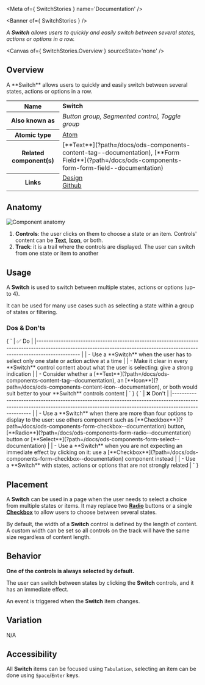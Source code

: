 
<Meta of={ SwitchStories } name='Documentation' />

<Banner of={ SwitchStories } />

_A **Switch** allows users to quickly and easily switch between several states, actions or options in a row._

<Canvas of={ SwitchStories.Overview } sourceState='none' />

## Overview
<div>
  <div id='description'>
    A **Switch** allows users to quickly and easily switch between several states, actions or options in a row.
  </div>
  <table>
    <tbody>
    <tr>
      <th scope="row">Name</th>
      <td><strong>Switch</strong></td>
    </tr>
    <tr>
      <th scope="row">Also known as</th>
      <td><em>Button group, Segmented control, Toggle group</em></td>
    </tr>
    <tr>
      <th scope="row">Atomic type</th>
      <td>
        <a href='https://atomicdesign.bradfrost.com/chapter-2/#atoms'>Atom<OdsIcon
          name={ ODS_ICON_NAME.externalLink }
          style={ { fontSize: '.7rem', paddingLeft: '.3rem', paddingRight: '.2rem' } }></OdsIcon></a>
      </td>
    </tr>
    <tr>
      <th scope="row">Related component(s)</th>
      <td>
        [**Text**](?path=/docs/ods-components-content-tag--documentation), [**Form
        Field**](?path=/docs/ods-components-form-form-field--documentation)
      </td>
    </tr>
    <tr>
      <th scope="row">Links</th>
      <td>
        <a href='https://www.figma.com/proto/tIKzHa5KvHHyosgIgyBswB/Design-Tokens'>Design<OdsIcon
          name={ ODS_ICON_NAME.externalLink }
          style={ { fontSize: '.7rem', paddingLeft: '.3rem', paddingRight: '.2rem' } }></OdsIcon></a><br />
        <a href='https://github.com/ovh/design-system/tree/master/packages/components/src/switch'>Github<OdsIcon
          name={ ODS_ICON_NAME.externalLink }
          style={ { fontSize: '.7rem', paddingLeft: '.3rem', paddingRight: '.2rem' } }></OdsIcon></a>
      </td>
    </tr>
    </tbody>
  </table>
</div>

## Anatomy

![Component anatomy](components/switch/anatomy.png "Component anatomy")

1. **Controls**: the user clicks on them to choose a state or an item. Controls' content can be [**Text**](?path=/docs/ods-components-content-tag--documentation), [**Icon**](?path=/docs/ods-components-content-icon--documentation), or both.
2. **Track**: it is a trail where the controls are displayed. The user can switch from one state or item to another

## Usage

A **Switch** is used to switch between multiple states, actions or options (up-to 4).

It can be used for many use cases such as selecting a state within a group of states or filtering.

### Dos & Don'ts
<Markdown>
  { `
| ✅ Do                                                                                                                                                                                                                            |
|------------------------------------------------------------------------------------------------------------------------------------------------------------------------------                                                  |
| - Use a **Switch** when the user has to select only one state or action active at a time                                                                                                                                     |
| - Make it clear in every **Switch** control content about what the user is selecting: give a strong indication                                                                                                               |
| - Consider whether a [**Text**](?path=/docs/ods-components-content-tag--documentation), an [**Icon**](?path=/docs/ods-components-content-icon--documentation), or both would suit better to your **Switch** controls content |
` }
</Markdown>
<Markdown>
  { `
| ❌ Don't                                                                                                                                                                                                                                                                                                                                             |
|--------------------------------------------------------------------------------------------------------------------------------------------------------------------------------                                                                                                                                                                    |
| - Use a **Switch** when there are more than four options to display to the user: use others component such as [**Checkbox**](?path=/docs/ods-components-form-checkbox--documentation) button, [**Radio**](?path=/docs/ods-components-form-radio--documentation) button or [**Select**](?path=/docs/ods-components-form-select--documentation) |
| - Use a **Switch** when you are not expecting an immediate effect by clicking on it: use a [**Checkbox**](?path=/docs/ods-components-form-checkbox--documentation) component instead                                                                                                                                                          |
| - Use a **Switch** with states, actions or options that are not strongly related                                                                                                                                                                                                                                                              |
` }
</Markdown>

## Placement

A **Switch** can be used in a page when the user needs to select a choice from multiple states or items.
It may replace two [**Radio**](?path=/docs/ods-components-form-radio--documentation) buttons or a single [**Checkbox**](?path=/docs/ods-components-form-checkbox--documentation) to allow users to choose between several states.

By default, the width of a **Switch** control is defined by the length of content.
A custom width can be set so all controls on the track will have the same size regardless of content length.

## Behavior

**One of the controls is always selected by default.**

The user can switch between states by clicking the **Switch** controls, and it has an immediate effect.

An event is triggered when the **Switch** item changes.

## Variation

N/A

## Accessibility

All **Switch** items can be focused using `Tabulation`, selecting an item can be done using `Space`/`Enter` keys.
